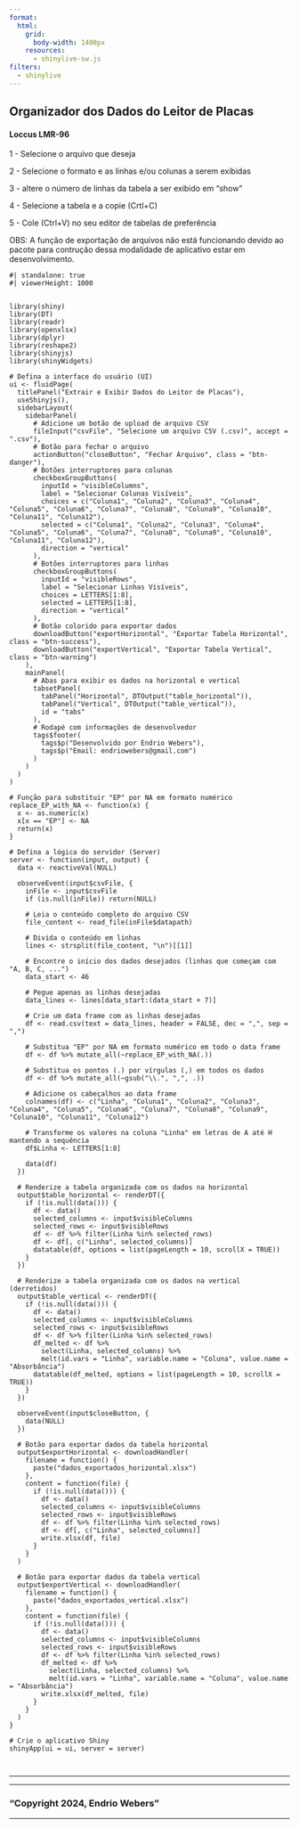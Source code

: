 ```yaml
---
format:
  html:
    grid: 
      body-width: 1400px
    resources:
      - shinylive-sw.js
filters:
  - shinylive
---
```


## Organizador dos Dados do Leitor de Placas {.center}
#### Loccus LMR-96 {.center}

1 - Selecione o arquivo que deseja

2 - Selecione o formato e as linhas e/ou colunas a serem exibidas

3 - altere o número de linhas da tabela a ser exibido em "show"

4 - Selecione a tabela e a copie (Crtl+C)

5 - Cole (Ctrl+V) no seu editor de tabelas de preferência




OBS: A função de exportação de arquivos não está funcionando devido ao pacote para contrução dessa modalidade de aplicativo estar em desenvolvimento.

```shinylive-r
#| standalone: true
#| viewerHeight: 1000


library(shiny)
library(DT)
library(readr)
library(openxlsx)
library(dplyr)
library(reshape2)
library(shinyjs)
library(shinyWidgets)

# Defina a interface do usuário (UI)
ui <- fluidPage(
  titlePanel("Extrair e Exibir Dados do Leitor de Placas"),
  useShinyjs(),
  sidebarLayout(
    sidebarPanel(
      # Adicione um botão de upload de arquivo CSV
      fileInput("csvFile", "Selecione um arquivo CSV (.csv)", accept = ".csv"),
      # Botão para fechar o arquivo
      actionButton("closeButton", "Fechar Arquivo", class = "btn-danger"),
      # Botões interruptores para colunas
      checkboxGroupButtons(
        inputId = "visibleColumns",
        label = "Selecionar Colunas Visíveis",
        choices = c("Coluna1", "Coluna2", "Coluna3", "Coluna4", "Coluna5", "Coluna6", "Coluna7", "Coluna8", "Coluna9", "Coluna10", "Coluna11", "Coluna12"),
        selected = c("Coluna1", "Coluna2", "Coluna3", "Coluna4", "Coluna5", "Coluna6", "Coluna7", "Coluna8", "Coluna9", "Coluna10", "Coluna11", "Coluna12"),
        direction = "vertical"
      ),
      # Botões interruptores para linhas
      checkboxGroupButtons(
        inputId = "visibleRows",
        label = "Selecionar Linhas Visíveis",
        choices = LETTERS[1:8],
        selected = LETTERS[1:8],
        direction = "vertical"
      ),
      # Botão colorido para exportar dados
      downloadButton("exportHorizontal", "Exportar Tabela Horizontal", class = "btn-success"),
      downloadButton("exportVertical", "Exportar Tabela Vertical", class = "btn-warning")
    ),
    mainPanel(
      # Abas para exibir os dados na horizontal e vertical
      tabsetPanel(
        tabPanel("Horizontal", DTOutput("table_horizontal")),
        tabPanel("Vertical", DTOutput("table_vertical")),
        id = "tabs"
      ),
      # Rodapé com informações de desenvolvedor
      tags$footer(
        tags$p("Desenvolvido por Endrio Webers"),
        tags$p("Email: endriowebers@gmail.com")
      )
    )
  )
)

# Função para substituir "EP" por NA em formato numérico
replace_EP_with_NA <- function(x) {
  x <- as.numeric(x)
  x[x == "EP"] <- NA
  return(x)
}

# Defina a lógica do servidor (Server)
server <- function(input, output) {
  data <- reactiveVal(NULL)
  
  observeEvent(input$csvFile, {
    inFile <- input$csvFile
    if (is.null(inFile)) return(NULL)
    
    # Leia o conteúdo completo do arquivo CSV
    file_content <- read_file(inFile$datapath)
    
    # Divida o conteúdo em linhas
    lines <- strsplit(file_content, "\n")[[1]]
    
    # Encontre o início dos dados desejados (linhas que começam com "A, B, C, ...")
    data_start <- 46
    
    # Pegue apenas as linhas desejadas
    data_lines <- lines[data_start:(data_start + 7)]
    
    # Crie um data frame com as linhas desejadas
    df <- read.csv(text = data_lines, header = FALSE, dec = ",", sep = ",")
    
    # Substitua "EP" por NA em formato numérico em todo o data frame
    df <- df %>% mutate_all(~replace_EP_with_NA(.))
    
    # Substitua os pontos (.) por vírgulas (,) em todos os dados
    df <- df %>% mutate_all(~gsub("\\.", ",", .)) 
    
    # Adicione os cabeçalhos ao data frame
    colnames(df) <- c("Linha", "Coluna1", "Coluna2", "Coluna3", "Coluna4", "Coluna5", "Coluna6", "Coluna7", "Coluna8", "Coluna9", "Coluna10", "Coluna11", "Coluna12")
    
    # Transforme os valores na coluna "Linha" em letras de A até H mantendo a sequência
    df$Linha <- LETTERS[1:8]
    
    data(df)
  })
  
  # Renderize a tabela organizada com os dados na horizontal
  output$table_horizontal <- renderDT({
    if (!is.null(data())) {
      df <- data()
      selected_columns <- input$visibleColumns
      selected_rows <- input$visibleRows
      df <- df %>% filter(Linha %in% selected_rows)
      df <- df[, c("Linha", selected_columns)]
      datatable(df, options = list(pageLength = 10, scrollX = TRUE))
    }
  })
  
  # Renderize a tabela organizada com os dados na vertical (derretidos)
  output$table_vertical <- renderDT({
    if (!is.null(data())) {
      df <- data()
      selected_columns <- input$visibleColumns
      selected_rows <- input$visibleRows
      df <- df %>% filter(Linha %in% selected_rows)
      df_melted <- df %>%
        select(Linha, selected_columns) %>%
        melt(id.vars = "Linha", variable.name = "Coluna", value.name = "Absorbância")
      datatable(df_melted, options = list(pageLength = 10, scrollX = TRUE))
    }
  })
  
  observeEvent(input$closeButton, {
    data(NULL)
  })
  
  # Botão para exportar dados da tabela horizontal
  output$exportHorizontal <- downloadHandler(
    filename = function() {
      paste("dados_exportados_horizontal.xlsx")
    },
    content = function(file) {
      if (!is.null(data())) {
        df <- data()
        selected_columns <- input$visibleColumns
        selected_rows <- input$visibleRows
        df <- df %>% filter(Linha %in% selected_rows)
        df <- df[, c("Linha", selected_columns)]
        write.xlsx(df, file)
      }
    }
  )
  
  # Botão para exportar dados da tabela vertical
  output$exportVertical <- downloadHandler(
    filename = function() {
      paste("dados_exportados_vertical.xlsx")
    },
    content = function(file) {
      if (!is.null(data())) {
        df <- data()
        selected_columns <- input$visibleColumns
        selected_rows <- input$visibleRows
        df <- df %>% filter(Linha %in% selected_rows)
        df_melted <- df %>%
          select(Linha, selected_columns) %>%
          melt(id.vars = "Linha", variable.name = "Coluna", value.name = "Absorbância")
        write.xlsx(df_melted, file)
      }
    }
  )
}

# Crie o aplicativo Shiny
shinyApp(ui = ui, server = server)



```












----------------------------------------------------------------------

---
 
### "Copyright 2024, Endrio Webers" {.center}

---
